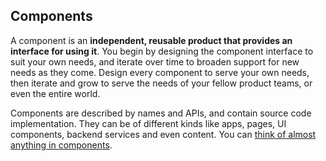 ## Components

A component is an **independent, reusable product that provides an interface for using it**. You begin by designing the component interface to suit
your own needs, and iterate over time to broaden support for new needs as they come. Design every component to serve your own needs, then iterate and grow to serve the needs of your fellow product teams,
or even the entire world.

Components are described by names and APIs, and contain source code implementation. They can be of different kinds like apps, pages, UI components, backend services and even content.
You can [think of almost anything in components](/thinking-in-components).
